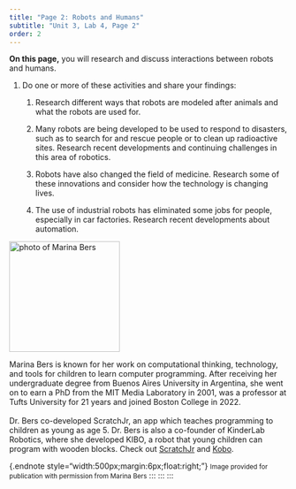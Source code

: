 ```yaml
---
title: "Page 2: Robots and Humans"
subtitle: "Unit 3, Lab 4, Page 2"
order: 2
---
```


::: learn
**On this page,** you will research and discuss
interactions between robots and humans.
:::

::: {#first .forYouToDo}
<ol>

<li>

Do one or more of these activities and share your findings:

<ol>

<li>

Research different ways that robots are modeled after animals 
and what the robots are used for. 

</li>

<li>

Many robots are being developed to be used to respond to disasters, such
as to search for and rescue people or to clean up radioactive sites.
Research recent developments and continuing challenges in this area of
robotics.


</li>

<li>

Robots have also changed the field of medicine. Research some of these
innovations and consider how the technology is changing lives.


</li>

<li>The use of industrial robots has eliminated some jobs for people,
especially in car factories. Research recent developments about
automation.</li>

</ol>

</li>

</ol>
:::

::: atwork

<img src="/img/atwork/Marina_Bers.JPG" title="photo of Marina Bers" alt="photo of Marina Bers" class="noshadow" height="200px"/>


Marina Bers is known for her work on computational thinking,
technology, and tools for children to learn computer programming. After
receiving her undergraduate degree from Buenos Aires University in
Argentina, she went on to earn a PhD from the MIT Media Laboratory in
2001, was a professor at Tufts University for 21 years and joined Boston
College in 2022. <br><br> Dr. Bers co-developed ScratchJr, an app which
teaches programming to children as young as age 5. Dr. Bers is also a
co-founder of KinderLab Robotics, where she developed KIBO, a robot that
young children can program with wooden blocks. Check out
<a href="https://www.scratchjr.org/" title="ScratchJr Website" target="_blank">ScratchJr</a>
and
<a href="https://kinderlabrobotics.com/kibo/" title="Kobo Website" target="_blank">Kobo</a>.
:::

{.endnote style="width:500px;margin:6px;float:right;"}
<small>Image provided for publication with permission from Marina
Bers</small>
:::
:::
:::

